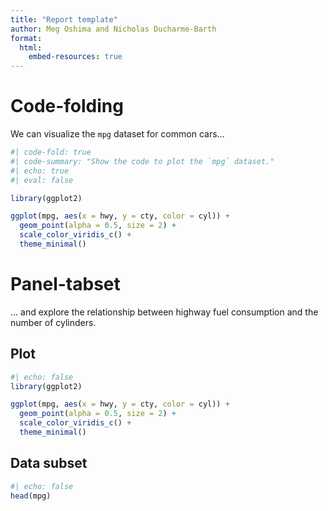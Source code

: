 ---
title: "Report template"
author: Meg Oshima and Nicholas Ducharme-Barth
format:
  html:
    embed-resources: true
---

# Code-folding

We can visualize the `mpg` dataset for common cars...

```{r}
#| code-fold: true
#| code-summary: "Show the code to plot the `mpg` dataset."
#| echo: true
#| eval: false

library(ggplot2)

ggplot(mpg, aes(x = hwy, y = cty, color = cyl)) +
  geom_point(alpha = 0.5, size = 2) +
  scale_color_viridis_c() +
  theme_minimal()

```

# Panel-tabset

... and explore the relationship between highway fuel consumption and the number of cylinders.

::: {.panel-tabset}

## Plot

```{r}
#| echo: false
library(ggplot2)

ggplot(mpg, aes(x = hwy, y = cty, color = cyl)) +
  geom_point(alpha = 0.5, size = 2) +
  scale_color_viridis_c() +
  theme_minimal()
```

## Data subset

```{r}
#| echo: false
head(mpg)
```
:::
